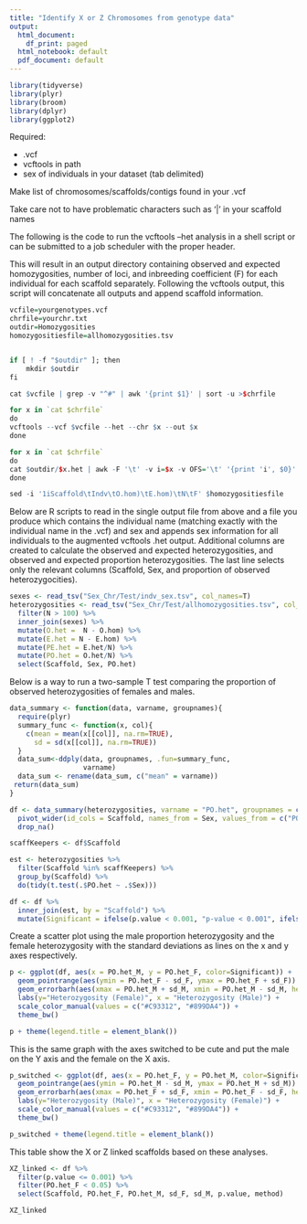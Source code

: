 ```yaml
---
title: "Identify X or Z Chromosomes from genotype data"
output:
  html_document:
    df_print: paged
  html_notebook: default
  pdf_document: default
---
```


```r
library(tidyverse)
library(plyr)
library(broom)
library(dplyr)
library(ggplot2)
```

Required: 

* .vcf 
* vcftools in path
* sex of individuals in your dataset (tab delimited)

Make list of chromosomes/scaffolds/contigs found in your .vcf

Take care not to have problematic characters such as '|' in your scaffold names

The following is the code to run the vcftools --het analysis in a shell script or can be submitted to a job scheduler with the proper header.

This will result in an output directory containing observed and expected homozygosities, number of loci, and inbreeding coefficient (F) for each individual for each scaffold separately. Following the vcftools output, this script will concatenate all outputs and append scaffold information.


```r
vcfile=yourgenotypes.vcf
chrfile=yourchr.txt
outdir=Homozygosities
homozygositiesfile=allhomozygosities.tsv


if [ ! -f "$outdir" ]; then
    mkdir $outdir
fi

cat $vcfile | grep -v "^#" | awk '{print $1}' | sort -u >$chrfile

for x in `cat $chrfile`
do
vcftools --vcf $vcfile --het --chr $x --out $x 
done

for x in `cat $chrfile`
do
cat $outdir/$x.het | awk -F '\t' -v i=$x -v OFS='\t' '{print 'i', $0}' | grep -v "O(HOM)" >>$homozygositiesfile
done

sed -i '1iScaffold\tIndv\tO.hom)\tE.hom)\tN\tF' $homozygositiesfile
```

Below are R scripts to read in the single output file from above and a file you produce which contains the individual name (matching exactly with the individual name in the .vcf) and sex and appends sex information for all individuals to the augmented vcftools .het output. Additional columns are created to calculate the observed and expected heterozygosities, and observed and expected proportion heterozygosities. The last line selects only the relevant columns (Scaffold, Sex, and proportion of observed heterozygocities).

```r
sexes <- read_tsv("Sex_Chr/Test/indv_sex.tsv", col_names=T)
heterozygosities <- read_tsv("Sex_Chr/Test/allhomozygosities.tsv", col_names=T) %>% 
  filter(N > 100) %>%
  inner_join(sexes) %>% 
  mutate(O.het =  N - O.hom) %>% 
  mutate(E.het = N - E.hom) %>%
  mutate(PE.het = E.het/N) %>% 
  mutate(PO.het = O.het/N) %>% 
  select(Scaffold, Sex, PO.het)
```

Below is a way to run a two-sample T test comparing the proportion of observed heterozygosities of females and males.

```r
data_summary <- function(data, varname, groupnames){
  require(plyr)
  summary_func <- function(x, col){
    c(mean = mean(x[[col]], na.rm=TRUE),
      sd = sd(x[[col]], na.rm=TRUE))
  }
  data_sum<-ddply(data, groupnames, .fun=summary_func,
                  varname)
  data_sum <- rename(data_sum, c("mean" = varname))
 return(data_sum)
}

df <- data_summary(heterozygosities, varname = "PO.het", groupnames = c("Scaffold", "Sex")) %>% 
  pivot_wider(id_cols = Scaffold, names_from = Sex, values_from = c("PO.het", "sd")) %>% 
  drop_na()

scaffKeepers <- df$Scaffold

est <- heterozygosities %>% 
  filter(Scaffold %in% scaffKeepers) %>% 
  group_by(Scaffold) %>% 
  do(tidy(t.test(.$PO.het ~ .$Sex)))

df <- df %>% 
  inner_join(est, by = "Scaffold") %>% 
  mutate(Significant = ifelse(p.value < 0.001, "p-value < 0.001", ifelse(p.value >= 0.001, "p-value >= 0.001", "no")))
```

Create a scatter plot using the male proportion heterozygosity and the female heterozygosity with the standard deviations as lines on the x and y axes respectively. 

```r
p <- ggplot(df, aes(x = PO.het_M, y = PO.het_F, color=Significant)) + 
  geom_pointrange(aes(ymin = PO.het_F - sd_F, ymax = PO.het_F + sd_F)) +
  geom_errorbarh(aes(xmax = PO.het_M + sd_M, xmin = PO.het_M - sd_M, height = 0)) +
  labs(y="Heterozygosity (Female)", x = "Heterozygosity (Male)") + 
  scale_color_manual(values = c("#C93312", "#899DA4")) +
  theme_bw()

p + theme(legend.title = element_blank()) 
```

This is the same graph with the axes switched to be cute and put the male on the Y axis and the female on the X axis.

```r
p_switched <- ggplot(df, aes(x = PO.het_F, y = PO.het_M, color=Significant)) + 
  geom_pointrange(aes(ymin = PO.het_M - sd_M, ymax = PO.het_M + sd_M)) +
  geom_errorbarh(aes(xmax = PO.het_F + sd_F, xmin = PO.het_F - sd_F, height = 0)) +
  labs(y="Heterozygosity (Male)", x = "Heterozygosity (Female)") + 
  scale_color_manual(values = c("#C93312", "#899DA4")) +
  theme_bw()

p_switched + theme(legend.title = element_blank()) 
```

This table show the X or Z linked scaffolds based on these analyses.

```r
XZ_linked <- df %>% 
  filter(p.value <= 0.001) %>% 
  filter(PO.het_F < 0.05) %>% 
  select(Scaffold, PO.het_F, PO.het_M, sd_F, sd_M, p.value, method)

XZ_linked
```

